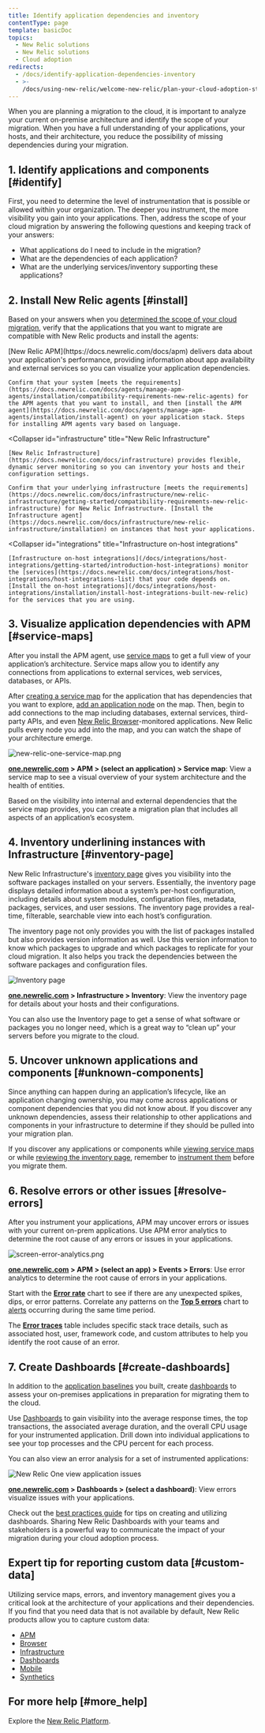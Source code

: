 ```yaml
---
title: Identify application dependencies and inventory
contentType: page
template: basicDoc
topics:
  - New Relic solutions
  - New Relic solutions
  - Cloud adoption
redirects:
  - /docs/identify-application-dependencies-inventory
  - >-
    /docs/using-new-relic/welcome-new-relic/plan-your-cloud-adoption-strategy/identify-application-dependencies-inventory
---
```


When you are planning a migration to the cloud, it is important to analyze your current on-premise architecture and identify the scope of your migration. When you have a full understanding of your applications, your hosts, and their architecture, you reduce the possibility of missing dependencies during your migration.

## 1. Identify applications and components [#identify]

First, you need to determine the level of instrumentation that is possible or allowed within your organization. The deeper you instrument, the more visibility you gain into your applications. Then, address the scope of your cloud migration by answering the following questions and keeping track of your answers:

* What applications do I need to include in the migration?
* What are the dependencies of each application?
* What are the underlying services/inventory supporting these applications?

## 2. Install New Relic agents [#install]

Based on your answers when you [determined the scope of your cloud migration](#identify), verify that the applications that you want to migrate are compatible with New Relic products and install the agents:

<CollapserGroup>
  <Collapser
    id="apm"
    title="New Relic APM"
  >
    [New Relic APM](https://docs.newrelic.com/docs/apm) delivers data about your application's performance, providing information about app availability and external services so you can visualize your application dependencies.

    Confirm that your system [meets the requirements](https://docs.newrelic.com/docs/agents/manage-apm-agents/installation/compatibility-requirements-new-relic-agents) for the APM agents that you want to install, and then [install the APM agent](https://docs.newrelic.com/docs/agents/manage-apm-agents/installation/install-agent) on your application stack. Steps for installing APM agents vary based on language.
  </Collapser>

  <Collapser
    id="infrastructure"
    title="New Relic Infrastructure"
  >
    [New Relic Infrastructure](https://docs.newrelic.com/docs/infrastructure) provides flexible, dynamic server monitoring so you can inventory your hosts and their configuration settings.

    Confirm that your underlying infrastructure [meets the requirements](https://docs.newrelic.com/docs/infrastructure/new-relic-infrastructure/getting-started/compatibility-requirements-new-relic-infrastructure) for New Relic Infrastructure. [Install the Infrastructure agent](https://docs.newrelic.com/docs/infrastructure/new-relic-infrastructure/installation) on instances that host your applications.
  </Collapser>

  <Collapser
    id="integrations"
    title="Infrastructure on-host integrations"
  >
    [Infrastructure on-host integrations](/docs/integrations/host-integrations/getting-started/introduction-host-integrations) monitor the [services](https://docs.newrelic.com/docs/integrations/host-integrations/host-integrations-list) that your code depends on. [Install the on-host integrations](/docs/integrations/host-integrations/installation/install-host-integrations-built-new-relic) for the services that you are using.
  </Collapser>
</CollapserGroup>

## 3. Visualize application dependencies with APM [#service-maps]

After you install the APM agent, use [service maps](/docs/using-new-relic/service-maps/get-started/introduction-service-maps) to get a full view of your application’s architecture. Service maps allow you to identify any connections from applications to external services, web services, databases, or APIs.

After [creating a service map](/docs/data-analysis/service-maps/get-started/customize-your-service-maps) for the application that has dependencies that you want to explore, [add an application node](/docs/data-analysis/service-maps/get-started/customize-your-service-maps#add-nodes) on the map. Then, begin to add connections to the map including databases, external services, third-party APIs, and even [New Relic Browser](https://docs.newrelic.com/docs/browser)-monitored applications. New Relic pulls every node you add into the map, and you can watch the shape of your architecture emerge.

![new-relic-one-service-map.png](./images/new-relic-one-service-map.png "new-relic-one-service-map.png")

**[one.newrelic.com](https://one.newrelic.com) > APM > (select an application) > Service map**: View a service map to see a visual overview of your system architecture and the health of entities.

Based on the visibility into internal and external dependencies that the service map provides, you can create a migration plan that includes all aspects of an application’s ecosystem.

## 4. Inventory underlining instances with Infrastructure [#inventory-page]

New Relic Infrastructure's [inventory page](/docs/infrastructure/new-relic-infrastructure/infrastructure-ui-pages/infrastructure-inventory-page-search-your-entire-infrastructure) gives you visibility into the software packages installed on your servers. Essentially, the inventory page displays detailed information about a system’s per-host configuration, including details about system modules, configuration files, metadata, packages, services, and user sessions. The inventory page provides a real-time, filterable, searchable view into each host’s configuration.

The inventory page not only provides you with the list of packages installed but also provides version information as well. Use this version information to know which packages to upgrade and which packages to replicate for your cloud migration. It also helps you track the dependencies between the software packages and configuration files.

![Inventory page](./images/inventory-page-versions.png "Inventory page")

**[one.newrelic.com](https://one.newrelic.com) > Infrastructure > Inventory**: View the inventory page for details about your hosts and their configurations.

You can also use the Inventory page to get a sense of what software or packages you no longer need, which is a great way to “clean up” your servers before you migrate to the cloud.

## 5. Uncover unknown applications and components [#unknown-components]

Since anything can happen during an application’s lifecycle, like an application changing ownership, you may come across applications or component dependencies that you did not know about. If you discover any unknown dependencies, assess their relationship to other applications and components in your infrastructure to determine if they should be pulled into your migration plan.

If you discover any applications or components while [viewing service maps](#service-maps) or while [reviewing the inventory page](#), remember to [instrument them](#install) before you migrate them.

## 6. Resolve errors or other issues [#resolve-errors]

After you instrument your applications, APM may uncover errors or issues with your current on-prem applications. Use APM error analytics to determine the root cause of any errors or issues in your applications.

![screen-error-analytics.png](./images/screen-error-analytics.png "screen-error-analytics.png")

**[one.newrelic.com](https://one.newrelic.com) > APM > (select an app) > Events > Errors**: Use error analytics to determine the root cause of errors in your applications.

Start with the **[Error rate](/docs/apm/applications-menu/error-analytics/error-analytics-explore-events-behind-errors#error-rate-chart)** chart to see if there are any unexpected spikes, dips, or error patterns. Correlate any patterns on the **[Top 5 errors](/docs/apm/applications-menu/error-analytics/error-analytics-explore-events-behind-errors#top5-errors-chart)** chart to [alerts](/docs/alerts) occurring during the same time period.

The **[Error traces](/docs/apm/applications-menu/error-analytics/error-analytics-explore-events-behind-errors#traces-table)** table includes specific stack trace details, such as associated host, user, framework code, and custom attributes to help you identify the root cause of an error.

## 7. Create Dashboards [#create-dashboards]

In addition to the [application baselines](/docs/create-application-baselines) you built, create [dashboards](/docs/dashboards/manage-your-dashboard/manage-your-dashboard) to assess your on-premises applications in preparation for migrating them to the cloud.

Use [Dashboards](/docs/dashboards/new-relic-one-dashboards/get-started/introduction-new-relic-one-dashboards) to gain visibility into the average response times, the top transactions, the associated average duration, and the overall CPU usage for your instrumented application. Drill down into individual applications to see your top processes and the CPU percent for each process.

You can also view an error analysis for a set of instrumented applications:

![New Relic One view application issues](./images/new-relic-one-application-issues.png "new-relic-one-application-issues.png")

**[one.newrelic.com](https://one.newrelic.com) > Dashboards > (select a dashboard)**: View errors visualize issues with your applications.

Check out the [best practices guide](https://docs.newrelic.com/docs/insights/use-insights-ui/guides/new-relic-insights-best-practices-guide) for tips on creating and utilizing dashboards. Sharing New Relic Dashboards with your teams and stakeholders is a powerful way to communicate the impact of your migration during your cloud adoption process.

## Expert tip for reporting custom data [#custom-data]

Utilizing service maps, errors, and inventory management gives you a critical look at the architecture of your applications and their dependencies. If you find that you need data that is not available by default, New Relic products allow you to capture custom data:

* [APM](https://docs.newrelic.com/docs/agents/manage-apm-agents/agent-data/custom-instrumentation)
* [Browser](https://docs.newrelic.com/docs/insights/insights-data-sources/custom-data/insert-data-via-new-relic-browser)
* [Infrastructure](https://docs.newrelic.com/docs/infrastructure/new-relic-infrastructure/configuration/configure-infrastructure-agent#conf-custom_attributes)
* [Dashboards](https://docs.newrelic.com/docs/insights/insights-data-sources/custom-data/send-custom-data-insights)
* [Mobile](https://docs.newrelic.com/docs/mobile-monitoring/new-relic-mobile/maintenance/add-custom-data-new-relic-mobile)
* [Synthetics](https://docs.newrelic.com/docs/synthetics/new-relic-synthetics/scripting-monitors/add-custom-attributes-new-relic-synthetics-data)

## For more help [#more_help]

Explore the [New Relic Platform](https://newrelic.com/products).

